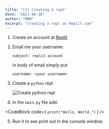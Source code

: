 ```yaml
---
title: "[1] Creating a repl"
date: "2021-08-16"
author: "MNM"
excerpt: "Creating a repl on Replit.com"
---
```


1. Create an account at [Replit](https://replit.com)

2. Email me your username:

    `subject: replit account`

    in body of email simply put:

    `username: <your username>`

3. Create a `python` repl

    ![Create python repl](/images/replify.gif)

4. In the `main.py` file add:

<CodeBlock code={
`print("Hello, World.")`
} />


5. Run it to see print out in the console window.